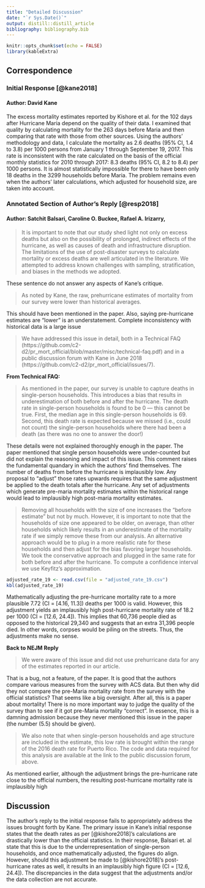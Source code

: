 ```yaml
---
title: "Detailed Discussion"
date: "`r Sys.Date()`"
output: distill::distill_article
bibliography: bibliography.bib
---
```


```r
knitr::opts_chunk$set(echo = FALSE)
library(kableExtra)
```

## Correspondence
### Initial Response [@kane2018]
#### Author: David Kane
The excess mortality estimates
reported by Kishore et al. for the 102 days after
Hurricane Maria depend on the quality of their
data. I examined that quality by calculating mortality
for the 263 days before Maria and then
comparing that rate with those from other sources.
Using the authors’ methodology and data, I calculate
the mortality as 2.6 deaths (95% CI, 1.4 to 3.8)
per 1000 persons from January 1 through September
19, 2017. This rate is inconsistent with
the rate calculated on the basis of the official
monthly statistics for 2010 through 2017: 8.3
deaths (95% CI, 8.2 to 8.4) per 1000 persons. It is
almost statistically impossible for there to have
been only 18 deaths in the 3299 households before
Maria. The problem remains even when the
authors’ later calculations, which adjusted for
household size, are taken into account.


### Annotated Section of Author's Reply [@resp2018] 
#### Author: Satchit Balsari, Caroline O. Buckee, Rafael A. Irizarry,


> It is important to note that our study shed
light not only on excess deaths but also on the
possibility of prolonged, indirect effects of the
hurricane, as well as causes of death and infrastructure
disruption. The limitations of the use
of post-disaster surveys to calculate mortality or
excess deaths are well articulated in the literature. We attempted to address known challenges
with sampling, stratification, and biases
in the methods we adopted. 

These sentence do not answer any aspects of Kane's critique.


>
As noted by Kane, the raw, prehurricane estimates of mortality
from our survey were lower than historical averages.

This should have been mentioned in the paper. Also, saying pre-hurricane estimates are "lower" is an understatement. Complete inconsistency with historical data is a large issue

>We have addressed this issue in detail, both
in a Technical FAQ (https://github.com/c2-d2/pr_mort_official/blob/master/misc/technical-faq.pdf)
and in a public discussion forum with
Kane in June 2018 (https://github.com/c2-d2/pr_mort_official/issues/7).

**From Technical FAQ:**

>As mentioned in the paper, our survey is unable to capture deaths in single-person households. This introduces
a bias that results in underestimation of both before and after the hurricane. The death rate in single-person households is found to be 0 — this cannot be true. First, the median age in this single-person households is 69. Second, this death rate is expected because we missed (i.e., could not
count) the single-person households where there had been a death (as there was no one to answer the door!)

These details were not explained thoroughly enough in the paper. The paper mentioned that single person households were under-counted but did not explain the reasoning and impact of this issue. This comment raises the fundamental quandary in which the authors' find themselves. The number of deaths from before the hurricane is implausibly low. Any proposal to "adjust" those rates upwards requires that the same adjustment be applied to the death totals after the hurricane. Any set of adjustments which generate pre-maria mortality estimates within the historical range would lead to implausibly high post-maria mortality estimates.
 

  
> Removing all households with the size of one increases the “before estimate” but not by much. However, it is
important to note that the households of size one appeared to be older, on average, than other households
which likely results in an underestimate of the mortality rate if we simply remove these from our analysis.
An alternative approach would be to plug in a more realistic rate for these households and then adjust for
the bias favoring larger households. We took the conservative approach and plugged in the same rate for
both before and after the hurricane. To compute a confidence interval we use Keyfitz’s approximation.

```r
adjusted_rate_19 <- read.csv(file = "adjusted_rate_19.csv")
kbl(adjusted_rate_19)
```


Mathematically adjusting the pre-hurricane mortality rate to a more plausible 7.72 (CI = [4.16, 11.3]) deaths per 1000 is valid. However, this adjustment yields an implausibly high post-hurricane mortality rate of 18.2 per 1000 (CI = [12.6, 24.4]). This implies that 60,736 people died as opposed to the historical 29,340 and suggests that an extra 31,396 people died. In other words, corpses would be piling on the streets. Thus, the adjustments make no sense.

**Back to NEJM Reply**  

>We were aware of this
issue and did not use prehurricane data for any
of the estimates reported in our article.

That is a bug, not a feature, of the paper. It is good that the authors compare various measures from the survey with ACS data. But then why did they not compare the pre-Maria mortality rate from the survey with the official statistics? That seems like a big oversight. After all, this is a paper about mortality! There is no more important way to judge the quality of the survey than to see if it got pre-Maria mortality "correct". In essence, this is a damning admission because they never mentioned this issue in the paper (the number (5.5) should be given).


>We also
note that when single-person households and
age structure are included in the estimate, this
low rate is brought within the range of the 2016
death rate for Puerto Rico. The code and data
required for this analysis are available at the link
to the public discussion forum, above.

As mentioned earlier, although the adjustment brings the pre-hurricane rate close to the official numbers, the resulting post-hurricane mortality rate is implausibly high

## Discussion

The author's reply to the initial response fails to appropriately address the issues brought forth by Kane. The primary issue in Kane's initial response states that the death rates as per [@kishore2018]'s calculations are drastically lower than the official statistics. In their response, Balsari et. al state that this is due to the underrepresentation of single-person households, and once mathematically adjusted, the figures do align. However, should this adjustment be made to [@kishore2018]'s post-hurricane rates as well, it results in an implausibly high figure (CI = [12.6, 24.4]). The discrepancies in the data suggest that the adjustments and/or the data collection are not accurate. 

<!-- It should also be noted that in their reply, Balsari et. al state that they "did not use prehurricane data for any -->
<!-- of the estimates reported in [their] article" meaning that  -->
